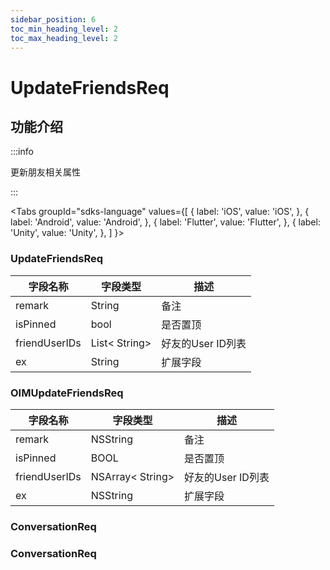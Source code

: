 ```yaml
---
sidebar_position: 6
toc_min_heading_level: 2
toc_max_heading_level: 2
---
```


# UpdateFriendsReq

## 功能介绍

:::info

更新朋友相关属性

:::

<Tabs
groupId="sdks-language"
values={[
{ label: 'iOS', value: 'iOS', },
{ label: 'Android', value: 'Android', },
{ label: 'Flutter', value: 'Flutter', },
{ label: 'Unity', value: 'Unity', },
]
}>

<TabItem value="Flutter">

### UpdateFriendsReq

| 字段名称          | 字段类型                                           | 描述                                                                  |
| ----------------- | -------------------------------------------------- | --------------------------------------------------------------------- |
| remark       | String             | 备注                                                                 |
| isPinned          | bool                                               | 是否置顶                                                              |
| friendUserIDs      | List< String\>                                                | 好友的User ID列表                                                    |
| ex                | String                                             | 扩展字段                                                        |

</TabItem>

<TabItem value="iOS">

### OIMUpdateFriendsReq

| 字段名称          | 字段类型                                           | 描述                                                                  |
| ----------------- | -------------------------------------------------- | --------------------------------------------------------------------- |
| remark       | NSString             | 备注                                                                 |
| isPinned          | BOOL                                               | 是否置顶                                                              |
| friendUserIDs      | NSArray< String\>                                                | 好友的User ID列表                                                    |
| ex                | NSString                                             | 扩展字段                                                        |

</TabItem>

<TabItem value="Android">

### ConversationReq

</TabItem>

<TabItem value="Unity">

### ConversationReq

</TabItem>

</Tabs>
